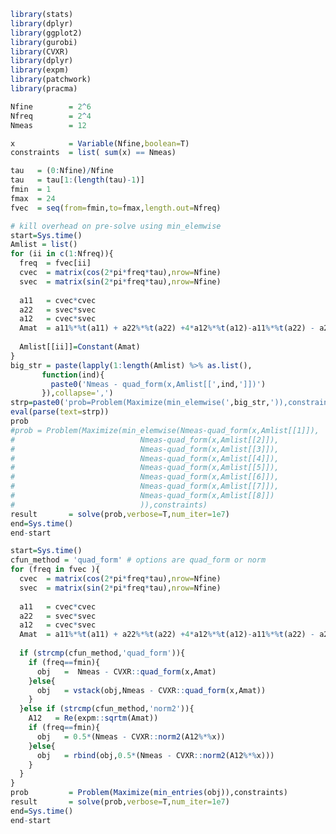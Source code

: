 ```r
library(stats)
library(dplyr)
library(ggplot2)
library(gurobi)
library(CVXR)
library(dplyr)
library(expm)
library(patchwork)
library(pracma)
```

```r
Nfine        = 2^6
Nfreq        = 2^4
Nmeas        = 12 
```

```r
x            = Variable(Nfine,boolean=T)
constraints  = list( sum(x) == Nmeas)

tau   = (0:Nfine)/Nfine       
tau   = tau[1:(length(tau)-1)] 
fmin  = 1
fmax  = 24 
fvec  = seq(from=fmin,to=fmax,length.out=Nfreq)

# kill overhead on pre-solve using min_elemwise
start=Sys.time()
Amlist = list() 
for (ii in c(1:Nfreq)){
  freq  = fvec[ii]
  cvec  = matrix(cos(2*pi*freq*tau),nrow=Nfine)
  svec  = matrix(sin(2*pi*freq*tau),nrow=Nfine)
  
  a11   = cvec*cvec
  a22   = svec*svec
  a12   = cvec*svec
  Amat  = a11%*%t(a11) + a22%*%t(a22) +4*a12%*%t(a12)-a11%*%t(a22) - a22%*%t(a11)
  
  Amlist[[ii]]=Constant(Amat)
}
big_str = paste(lapply(1:length(Amlist) %>% as.list(),
       function(ind){
         paste0('Nmeas - quad_form(x,Amlist[[',ind,']])')
       }),collapse=',')
strp=paste0('prob=Problem(Maximize(min_elemwise(',big_str,')),constraints)')
eval(parse(text=strp))
prob
#prob = Problem(Maximize(min_elemwise(Nmeas-quad_form(x,Amlist[[1]]),
#                            Nmeas-quad_form(x,Amlist[[2]]),
#                            Nmeas-quad_form(x,Amlist[[3]]),
#                            Nmeas-quad_form(x,Amlist[[4]]),
#                            Nmeas-quad_form(x,Amlist[[5]]),
#                            Nmeas-quad_form(x,Amlist[[6]]),
#                            Nmeas-quad_form(x,Amlist[[7]]),
#                            Nmeas-quad_form(x,Amlist[[8]])
#                            )),constraints)
result       = solve(prob,verbose=T,num_iter=1e7)
end=Sys.time()
end-start
```

```r
start=Sys.time()
cfun_method = 'quad_form' # options are quad_form or norm
for (freq in fvec ){ 
  cvec  = matrix(cos(2*pi*freq*tau),nrow=Nfine)
  svec  = matrix(sin(2*pi*freq*tau),nrow=Nfine)
  
  a11   = cvec*cvec
  a22   = svec*svec
  a12   = cvec*svec
  Amat  = a11%*%t(a11) + a22%*%t(a22) +4*a12%*%t(a12)-a11%*%t(a22) - a22%*%t(a11)
  
  if (strcmp(cfun_method,'quad_form')){
    if (freq==fmin){
      obj   =  Nmeas - CVXR::quad_form(x,Amat)
    }else{
      obj   = vstack(obj,Nmeas - CVXR::quad_form(x,Amat))
    }
  }else if (strcmp(cfun_method,'norm2')){
    A12   = Re(expm::sqrtm(Amat))
    if (freq==fmin){
      obj   = 0.5*(Nmeas - CVXR::norm2(A12%*%x))
    }else{
      obj   = rbind(obj,0.5*(Nmeas - CVXR::norm2(A12%*%x)))
    }
  }
}
prob         = Problem(Maximize(min_entries(obj)),constraints)
result       = solve(prob,verbose=T,num_iter=1e7)
end=Sys.time()
end-start
```

